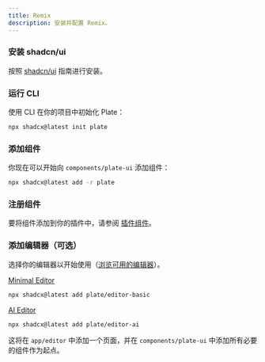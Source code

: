 ```yaml
---
title: Remix
description: 安装并配置 Remix。
---
```


<Steps>

### 安装 shadcn/ui

按照 [shadcn/ui](https://ui.shadcn.com/docs/installation/remix) 指南进行安装。

### 运行 CLI

使用 CLI 在你的项目中初始化 Plate：

```bash
npx shadcx@latest init plate
```

### 添加组件

你现在可以开始向 `components/plate-ui` 添加组件：

```bash
npx shadcx@latest add -r plate
```

### 注册组件

要将组件添加到你的插件中，请参阅 [插件组件](/docs/plugin-components#register-components)。

### 添加编辑器（可选）

选择你的编辑器以开始使用（[浏览可用的编辑器](/editors)）。

[Minimal Editor](https://template.platejs.org/editor)
```bash
npx shadcx@latest add plate/editor-basic
```

[AI Editor](https://playground.platejs.org/editor)
```bash
npx shadcx@latest add plate/editor-ai
```

这将在 `app/editor` 中添加一个页面，并在 `components/plate-ui` 中添加所有必要的组件作为起点。

</Steps>